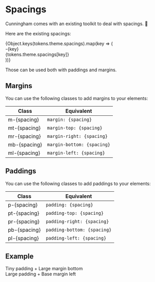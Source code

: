 
<Meta title="Getting Started/Spacings" />

# Spacings

Cunningham comes with an existing toolkit to deal with spacings. 📏

Here are the existing spacings:

<Canvas isColumn={true}>
  <div style={{ display: 'flex', flexDirection: 'column', gap: '10px' }}>
    {Object.keys(tokens.theme.spacings).map(key => (
      <div key={key} style={{ display: 'flex', alignItems: 'center', gap: '10px' }}>
        <div className="fw-bold clr-secondary-text" style={{ width: '30px' }}>-{key}</div>
        <div className="fw-medium fs-m clr-secondary-text" style={{ width: '100px' }}>{tokens.theme.spacings[key]}</div>
        <div className={"bg-danger-100 pl-" + key} style={{ height: '48px', width: 0 }}></div>
      </div>
    ))}
  </div>
</Canvas>

Those can be used both with paddings and margins.

## Margins

You can use the following classes to add margins to your elements:

| Class        | Equivalent                 |
|--------------|----------------------------|
| m-{spacing}  | `margin: {spacing}`        |
| mt-{spacing} | `margin-top: {spacing}`    |
| mr-{spacing} | `margin-right: {spacing}`  |
| mb-{spacing} | `margin-bottom: {spacing}` |
| ml-{spacing} | `margin-left: {spacing}`   |

## Paddings

You can use the following classes to add paddings to your elements:

| Class        | Equivalent                 |
|--------------|----------------------------|
| p-{spacing}  | `padding: {spacing}`        |
| pt-{spacing} | `padding-top: {spacing}`    |
| pr-{spacing} | `padding-right: {spacing}`  |
| pb-{spacing} | `padding-bottom: {spacing}` |
| pl-{spacing} | `padding-left: {spacing}`   |


## Example

<Canvas isColumn={true} withSource="open">
  <div className="bg-danger-100">
    <div className="bg-primary-500 clr-primary-text fw-medium p-t mb-l">
      Tiny padding + Large margin bottom
    </div>
    <div className="bg-secondary-500 clr-secondary-text fw-medium p-l ml-b">
      Large padding + Base margin left
    </div>
</div>
</Canvas>
